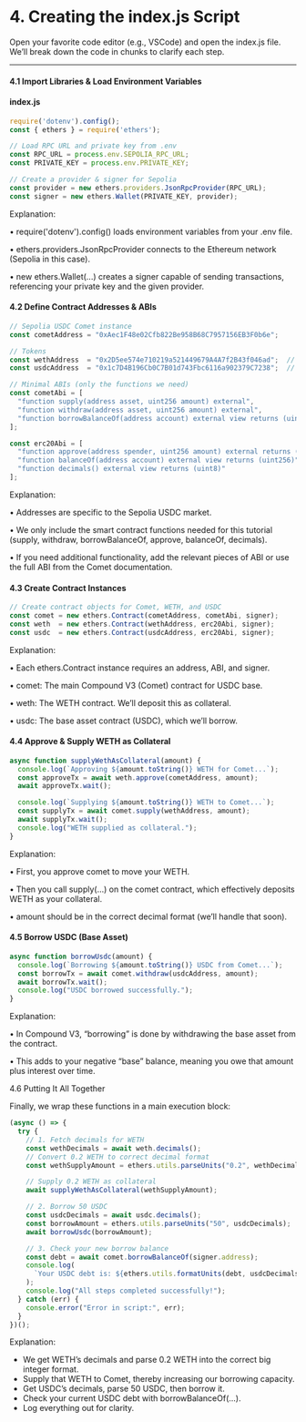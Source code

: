 # 4. Creating the index.js Script

Open your favorite code editor (e.g., VSCode) and open the index.js file. We’ll break down the code in chunks to clarify each step.

***



#### 4.1 Import Libraries & Load Environment Variables

#### index.js

```javascript
require('dotenv').config();
const { ethers } = require('ethers');

// Load RPC URL and private key from .env
const RPC_URL = process.env.SEPOLIA_RPC_URL;
const PRIVATE_KEY = process.env.PRIVATE_KEY;

// Create a provider & signer for Sepolia
const provider = new ethers.providers.JsonRpcProvider(RPC_URL);
const signer = new ethers.Wallet(PRIVATE_KEY, provider);

```

Explanation:&#x20;

• require('dotenv').config() loads environment variables from your .env file.&#x20;

• ethers.providers.JsonRpcProvider connects to the Ethereum network (Sepolia in this case).&#x20;

• new ethers.Wallet(...) creates a signer capable of sending transactions, referencing your private key and the given provider.



#### 4.2 Define Contract Addresses & ABIs

```javascript
// Sepolia USDC Comet instance
const cometAddress = "0xAec1F48e02Cfb822Be958B68C7957156EB3F0b6e";

// Tokens
const wethAddress  = "0x2D5ee574e710219a521449679A4A7f2B43f046ad";  // WETH on Sepolia
const usdcAddress  = "0x1c7D4B196Cb0C7B01d743Fbc6116a902379C7238";  // USDC on Sepolia

// Minimal ABIs (only the functions we need)
const cometAbi = [
  "function supply(address asset, uint256 amount) external",
  "function withdraw(address asset, uint256 amount) external",
  "function borrowBalanceOf(address account) external view returns (uint256)"
];

const erc20Abi = [
  "function approve(address spender, uint256 amount) external returns (bool)",
  "function balanceOf(address account) external view returns (uint256)",
  "function decimals() external view returns (uint8)"
];
```

Explanation:

&#x20;• Addresses are specific to the Sepolia USDC market.&#x20;

• We only include the smart contract functions needed for this tutorial (supply, withdraw, borrowBalanceOf, approve, balanceOf, decimals).&#x20;

• If you need additional functionality, add the relevant pieces of ABI or use the full ABI from the Comet documentation.



#### 4.3 Create Contract Instances

```javascript
// Create contract objects for Comet, WETH, and USDC
const comet = new ethers.Contract(cometAddress, cometAbi, signer);
const weth  = new ethers.Contract(wethAddress, erc20Abi, signer);
const usdc  = new ethers.Contract(usdcAddress, erc20Abi, signer);
```

Explanation:&#x20;

• Each ethers.Contract instance requires an address, ABI, and signer.&#x20;

• comet: The main Compound V3 (Comet) contract for USDC base.&#x20;

• weth: The WETH contract. We’ll deposit this as collateral.&#x20;

• usdc: The base asset contract (USDC), which we’ll borrow.



#### 4.4 Approve & Supply WETH as Collateral

```javascript
async function supplyWethAsCollateral(amount) {
  console.log(`Approving ${amount.toString()} WETH for Comet...`);
  const approveTx = await weth.approve(cometAddress, amount);
  await approveTx.wait();

  console.log(`Supplying ${amount.toString()} WETH to Comet...`);
  const supplyTx = await comet.supply(wethAddress, amount);
  await supplyTx.wait();
  console.log("WETH supplied as collateral.");
}
```

Explanation:&#x20;

• First, you approve comet to move your WETH.&#x20;

• Then you call supply(...) on the comet contract, which effectively deposits WETH as your collateral.&#x20;

• amount should be in the correct decimal format (we’ll handle that soon).



#### 4.5 Borrow USDC (Base Asset)

```javascript
async function borrowUsdc(amount) {
  console.log(`Borrowing ${amount.toString()} USDC from Comet...`);
  const borrowTx = await comet.withdraw(usdcAddress, amount);
  await borrowTx.wait();
  console.log("USDC borrowed successfully.");
}
```

Explanation:&#x20;

• In Compound V3, “borrowing” is done by withdrawing the base asset from the contract.&#x20;

• This adds to your negative “base” balance, meaning you owe that amount plus interest over time.





4.6 Putting It All Together

Finally, we wrap these functions in a main execution block:

```javascript
(async () => {
  try {
    // 1. Fetch decimals for WETH
    const wethDecimals = await weth.decimals();
    // Convert 0.2 WETH to correct decimal format
    const wethSupplyAmount = ethers.utils.parseUnits("0.2", wethDecimals);

    // Supply 0.2 WETH as collateral
    await supplyWethAsCollateral(wethSupplyAmount);

    // 2. Borrow 50 USDC
    const usdcDecimals = await usdc.decimals();
    const borrowAmount = ethers.utils.parseUnits("50", usdcDecimals);
    await borrowUsdc(borrowAmount);

    // 3. Check your new borrow balance
    const debt = await comet.borrowBalanceOf(signer.address);
    console.log(
      `Your USDC debt is: ${ethers.utils.formatUnits(debt, usdcDecimals)}`
    );
    console.log("All steps completed successfully!");
  } catch (err) {
    console.error("Error in script:", err);
  }
})();
```

Explanation:

* We get WETH’s decimals and parse 0.2 WETH into the correct big integer format.
* Supply that WETH to Comet, thereby increasing our borrowing capacity.
* Get USDC’s decimals, parse 50 USDC, then borrow it.
* Check your current USDC debt with borrowBalanceOf(...).
* Log everything out for clarity.


